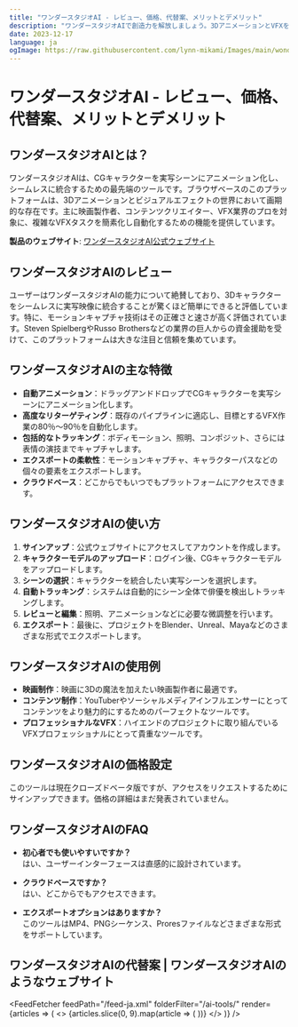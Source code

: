 ```yaml
---
title: "ワンダースタジオAI - レビュー、価格、代替案、メリットとデメリット"
description: "ワンダースタジオAIで創造力を解放しましょう。3DアニメーションとVFXを革新する画期的なツールです。機能、価格、ユーザーの声を発見しましょう。あなたの芸術的なビジョンを現実化する絶好のチャンスをお見逃しなく！"
date: 2023-12-17
language: ja
ogImage: https://raw.githubusercontent.com/lynn-mikami/Images/main/wonder-studio-ai.webp
---
```


# ワンダースタジオAI - レビュー、価格、代替案、メリットとデメリット


<BlogHeader />

## ワンダースタジオAIとは？

ワンダースタジオAIは、CGキャラクターを実写シーンにアニメーション化し、シームレスに統合するための最先端のツールです。ブラウザベースのこのプラットフォームは、3Dアニメーションとビジュアルエフェクトの世界において画期的な存在です。主に映画製作者、コンテンツクリエイター、VFX業界のプロを対象に、複雑なVFXタスクを簡素化し自動化するための機能を提供しています。

**製品のウェブサイト**: [ワンダースタジオAI公式ウェブサイト](https://wonderdynamics.com/)

## ワンダースタジオAIのレビュー

ユーザーはワンダースタジオAIの能力について絶賛しており、3Dキャラクターをシームレスに実写映像に統合することが驚くほど簡単にできると評価しています。特に、モーションキャプチャ技術はその正確さと速さが高く評価されています。Steven SpielbergやRusso Brothersなどの業界の巨人からの資金援助を受けて、このプラットフォームは大きな注目と信頼を集めています。

## ワンダースタジオAIの主な特徴

- **自動アニメーション**：ドラッグアンドドロップでCGキャラクターを実写シーンにアニメーション化します。
- **高度なリターゲティング**：既存のパイプラインに適応し、目標とするVFX作業の80％〜90％を自動化します。
- **包括的なトラッキング**：ボディモーション、照明、コンポジット、さらには表情の演技までキャプチャします。
- **エクスポートの柔軟性**：モーションキャプチャ、キャラクターパスなどの個々の要素をエクスポートします。
- **クラウドベース**：どこからでもいつでもプラットフォームにアクセスできます。

## ワンダースタジオAIの使い方

1. **サインアップ**：公式ウェブサイトにアクセスしてアカウントを作成します。
2. **キャラクターモデルのアップロード**：ログイン後、CGキャラクターモデルをアップロードします。
3. **シーンの選択**：キャラクターを統合したい実写シーンを選択します。
4. **自動トラッキング**：システムは自動的にシーン全体で俳優を検出しトラッキングします。
5. **レビューと編集**：照明、アニメーションなどに必要な微調整を行います。
6. **エクスポート**：最後に、プロジェクトをBlender、Unreal、Mayaなどのさまざまな形式でエクスポートします。

## ワンダースタジオAIの使用例

- **映画制作**：映画に3Dの魔法を加えたい映画製作者に最適です。
- **コンテンツ制作**：YouTuberやソーシャルメディアインフルエンサーにとってコンテンツをより魅力的にするためのパーフェクトなツールです。
- **プロフェッショナルなVFX**：ハイエンドのプロジェクトに取り組んでいるVFXプロフェッショナルにとって貴重なツールです。

## ワンダースタジオAIの価格設定

このツールは現在クローズドベータ版ですが、アクセスをリクエストするためにサインアップできます。価格の詳細はまだ発表されていません。

## ワンダースタジオAIのFAQ

- **初心者でも使いやすいですか？**  
  はい、ユーザーインターフェースは直感的に設計されています。
  
- **クラウドベースですか？**  
  はい、どこからでもアクセスできます。

- **エクスポートオプションはありますか？**  
  このツールはMP4、PNGシーケンス、Proresファイルなどさまざまな形式をサポートしています。

## ワンダースタジオAIの代替案 | ワンダースタジオAIのようなウェブサイト


<FeedFetcher feedPath="/feed-ja.xml" folderFilter="/ai-tools/" render={articles => (
    <>
        <Cards>
            {articles.slice(0, 9).map(article => (
                <Card key={article.link} title={article.title} href={article.link} />
            ))}
        </Cards>
    </>
)} />
